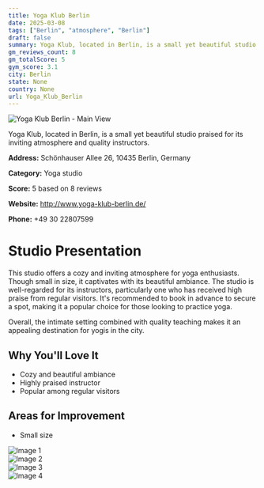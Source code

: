 ```yaml
---
title: Yoga Klub Berlin
date: 2025-03-08
tags: ["Berlin", "atmosphere", "Berlin"]  
draft: false
summary: Yoga Klub, located in Berlin, is a small yet beautiful studio praised for its inviting atmosphere and quality instructors.
gm_reviews_count: 8
gm_totalScore: 5
gym_score: 3.1
city: Berlin
state: None
country: None
url: Yoga_Klub_Berlin
---
```


<div className="aspect-[16/9] relative my-8">
  <img 
    src="https://lh5.googleusercontent.com/p/AF1QipMhanPzzfGpYtropwSYvVIU_5YX-l1oI_EBb_7s=w1920-h1080-k-no"
    alt="Yoga Klub Berlin - Main View"
    className="object-cover absolute inset-0 w-full h-full rounded-lg"
  />
</div>

Yoga Klub, located in Berlin, is a small yet beautiful studio praised for its inviting atmosphere and quality instructors.

**Address:** Schönhauser Allee 26, 10435 Berlin, Germany

**Category:** Yoga studio

**Score:** 5 based on 8 reviews

**Website:** http://www.yoga-klub-berlin.de/

**Phone:** +49 30 22807599

# Studio Presentation

This studio offers a cozy and inviting atmosphere for yoga enthusiasts. Though small in size, it captivates with its beautiful ambiance. The studio is well-regarded for its instructors, particularly one who has received high praise from regular visitors. It's recommended to book in advance to secure a spot, making it a popular choice for those looking to practice yoga.

Overall, the intimate setting combined with quality teaching makes it an appealing destination for yogis in the city.

## Why You'll Love It

- Cozy and beautiful ambiance
- Highly praised instructor
- Popular among regular visitors

## Areas for Improvement

- Small size

<div className="grid grid-cols-1 xl:grid-cols-2 gap-4 my-8">
<div className="aspect-[4/3] relative"><img src="https://lh5.googleusercontent.com/p/AF1QipOTQTKXwbfCEjp-tnK50uqtq-JcyKh7m--y2Hs=w1920-h1080-k-no" alt="Image 1" className="object-cover absolute inset-0 w-full h-full rounded-lg" /></div>
<div className="aspect-[4/3] relative"><img src="https://lh5.googleusercontent.com/p/AF1QipMBmXA86TWa6Hu1YFvYFTTudwti8G7u63f_M1zJ=w1920-h1080-k-no" alt="Image 2" className="object-cover absolute inset-0 w-full h-full rounded-lg" /></div>
<div className="aspect-[4/3] relative"><img src="https://lh5.googleusercontent.com/p/AF1QipNPH0nAHekXNQ2KVM4qdVSQkixayEj5LlgpZaEo=w1920-h1080-k-no" alt="Image 3" className="object-cover absolute inset-0 w-full h-full rounded-lg" /></div>
<div className="aspect-[4/3] relative"><img src="https://lh5.googleusercontent.com/p/AF1QipMTiwotzsnVJY31wxBXk_c3PsTBCepX8gPxFK0I=w1920-h1080-k-no" alt="Image 4" className="object-cover absolute inset-0 w-full h-full rounded-lg" /></div>
</div>